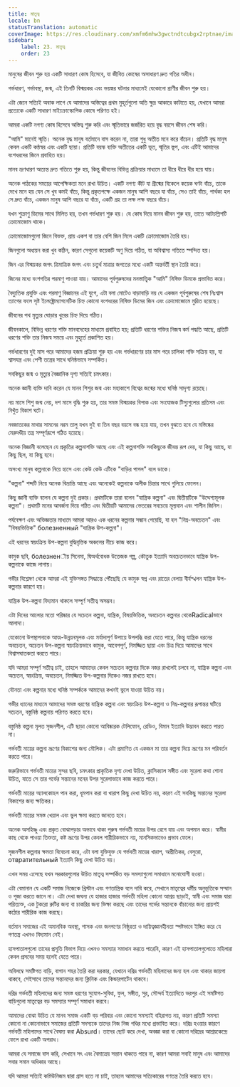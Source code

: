 ```yaml
---
title: মাতৃত্ব
locale: bn
statusTranslation: automatic
coverImage: https://res.cloudinary.com/xmfm6mhw3gwctndtcubgx2rptnae/image/upload/v1740337243/small_cover_educacion_fundamental_a051170f1c.webp
sidebar:
    label: 23. মাতৃত্ব
    order: 23
---
```

মানুষের জীবন শুরু হয় একটি সাধারণ কোষ হিসেবে, যা জীবিত কোষের অসাধারণ দ্রুত গতির অধীন।

গর্ভধারণ, গর্ভাবস্থা, জন্ম, এই তিনটি বিস্ময়কর এবং ভয়ঙ্কর ঘটনার মাধ্যমেই যেকোনো প্রাণীর জীবন শুরু হয়।

এটা জেনে সত্যিই অবাক লাগে যে আমাদের অস্তিত্বের প্রথম মুহূর্তগুলো অতি ক্ষুদ্র আকারে কাটাতে হয়, যেখানে আমরা প্রত্যেকে একটি সাধারণ মাইক্রোস্কোপিক কোষে পরিণত হই।

আমরা একটি নগণ্য কোষ হিসেবে অস্তিত্ব শুরু করি এবং স্মৃতিভারে জর্জরিত হয়ে বৃদ্ধ বয়সে জীবন শেষ করি।

"আমি" মানেই স্মৃতি। অনেক বৃদ্ধ মানুষ বর্তমানে বাস করেন না, তারা শুধু অতীত মনে করে বাঁচেন। প্রতিটি বৃদ্ধ মানুষ কেবল একটি কণ্ঠস্বর এবং একটি ছায়া। প্রতিটি বয়স্ক ব্যক্তি অতীতের একটি ভূত, স্মৃতির স্তূপ, এবং এটিই আমাদের বংশধরদের জিনে প্রবাহিত হয়।

মানব ভ্রূণধারণ অত্যন্ত দ্রুত গতিতে শুরু হয়, কিন্তু জীবনের বিভিন্ন প্রক্রিয়ার মাধ্যমে তা ধীরে ধীরে ধীর হয়ে যায়।

অনেক পাঠকের সময়ের আপেক্ষিকতা মনে রাখা উচিত। একটি নগণ্য কীট যা গ্রীষ্মের বিকেলে কয়েক ঘণ্টা বাঁচে, তাকে দেখে মনে হয় যেন সে খুব কমই বাঁচে, কিন্তু প্রকৃতপক্ষে একজন মানুষ আশি বছরে যা বাঁচে, সেও তাই বাঁচে, পার্থক্য হল সে দ্রুত বাঁচে, একজন মানুষ আশি বছরে যা বাঁচে, একটি গ্রহ তা লক্ষ লক্ষ বছরে বাঁচে।

যখন শুক্রাণু ডিমের সাথে মিলিত হয়, তখন গর্ভধারণ শুরু হয়। যে কোষ দিয়ে মানব জীবন শুরু হয়, তাতে আটচল্লিশটি ক্রোমোজোম থাকে।

ক্রোমোজোমগুলো জিনে বিভক্ত, প্রায় একশ বা তার বেশি জিন মিলে একটি ক্রোমোজোম তৈরি হয়।

জিনগুলো অধ্যয়ন করা খুব কঠিন, কারণ সেগুলো কয়েকটি অণু দিয়ে গঠিত, যা অবিশ্বাস্য গতিতে স্পন্দিত হয়।

জিন এর বিস্ময়কর জগৎ ত্রিমাত্রিক জগৎ এবং চতুর্থ মাত্রার জগতের মধ্যে একটি অন্তর্বর্তী স্থান তৈরি করে।

জিনের মধ্যে বংশগতির পরমাণু পাওয়া যায়। আমাদের পূর্বপুরুষদের মনস্তাত্ত্বিক "আমি" নিষিক্ত ডিমকে প্রভাবিত করে।

বৈদ্যুতিক প্রযুক্তি এবং পরমাণু বিজ্ঞানের এই যুগে, এটা বলা মোটেও বাড়াবাড়ি নয় যে একজন পূর্বপুরুষের শেষ নিঃশ্বাস ত্যাগের ফলে সৃষ্ট ইলেক্ট্রোম্যাগনেটিক চিহ্ন কোনো বংশধরের নিষিক্ত ডিমের জিন এবং ক্রোমোজোমে মুদ্রিত হয়েছে।

জীবনের পথ মৃত্যুর ঘোড়ার খুরের চিহ্ন দিয়ে গঠিত।

জীবনকালে, বিভিন্ন ধরণের শক্তি মানবদেহের মাধ্যমে প্রবাহিত হয়; প্রতিটি ধরণের শক্তির নিজস্ব কর্ম পদ্ধতি আছে, প্রতিটি ধরণের শক্তি তার নিজস্ব সময়ে এবং মুহূর্তে প্রকাশিত হয়।

গর্ভধারণের দুই মাস পরে আমাদের হজম প্রক্রিয়া শুরু হয় এবং গর্ভধারণের চার মাস পরে চালিকা শক্তি সক্রিয় হয়, যা শ্বাসযন্ত্র এবং পেশী তন্ত্রের সাথে ঘনিষ্ঠভাবে সম্পর্কিত।

সবকিছুর জন্ম ও মৃত্যুর বৈজ্ঞানিক দৃশ্য সত্যিই চমৎকার।

অনেক জ্ঞানী ব্যক্তি দাবি করেন যে মানব শিশুর জন্ম এবং মহাকাশে বিশ্বের জন্মের মধ্যে ঘনিষ্ঠ সাদৃশ্য রয়েছে।

নয় মাসে শিশু জন্ম নেয়, দশ মাসে বৃদ্ধি শুরু হয়, তার সমস্ত বিস্ময়কর বিপাক এবং সংযোজক টিস্যুগুলোর প্রতিসম এবং নিখুঁত বিকাশ ঘটে।

নবজাতকের মাথার সামনের নরম তালু যখন দুই বা তিন বছর বয়সে বন্ধ হয়ে যায়, তখন বুঝতে হবে যে মস্তিষ্কের মেরুদণ্ডীয় তন্ত্র সম্পূর্ণরূপে গঠিত হয়েছে।

অনেক বিজ্ঞানী বলেছেন যে প্রকৃতির কল্পনাশক্তি আছে এবং এই কল্পনাশক্তি সবকিছুকে জীবন্ত রূপ দেয়, যা কিছু আছে, যা কিছু ছিল, যা কিছু হবে।

অসংখ্য মানুষ কল্পনাকে নিয়ে হাসে এবং কেউ কেউ এটিকে "বাড়ির পাগল" বলে ডাকে।

"কল্পনা" শব্দটি নিয়ে অনেক বিভ্রান্তি আছে এবং অনেকেই কল্পনাকে অলীক চিন্তার সাথে গুলিয়ে ফেলেন।

কিছু জ্ঞানী ব্যক্তি বলেন যে কল্পনা দুই প্রকার। প্রথমটিকে তারা বলেন "যান্ত্রিক কল্পনা" এবং দ্বিতীয়টিকে "উদ্দেশ্যমূলক কল্পনা"। প্রথমটি মনের আবর্জনা দিয়ে গঠিত এবং দ্বিতীয়টি আমাদের ভেতরের সবচেয়ে মূল্যবান এবং শালীন জিনিস।

পর্যবেক্ষণ এবং অভিজ্ঞতার মাধ্যমে আমরা আরও এক ধরনের কল্পনার সন্ধান পেয়েছি, যা হল "নিম্ন-অবচেতন" এবং "বিষয়ভিত্তিক" болезненный "যান্ত্রিক উপ-কল্পনা"।

এই ধরনের স্বয়ংক্রিয় উপ-কল্পনা বুদ্ধিবৃত্তিক অঞ্চলের নীচে কাজ করে।

কামুক ছবি, болезненীয় সিনেমা, দ্বিঅর্থবোধক উত্তেজক গল্প, কৌতুক ইত্যাদি অবচেতনভাবে যান্ত্রিক উপ-কল্পনাকে কাজে লাগায়।

গভীর বিশ্লেষণ থেকে আমরা এই যুক্তিসঙ্গত সিদ্ধান্তে পৌঁছেছি যে কামুক স্বপ্ন এবং রাতের বেলায় বীর্যস্খলন যান্ত্রিক উপ-কল্পনার কারণে হয়।

যান্ত্রিক উপ-কল্পনা বিদ্যমান থাকলে সম্পূর্ণ সতীত্ব অসম্ভব।

এটা দিনের আলোর মতো পরিষ্কার যে সচেতন কল্পনা, যান্ত্রিক, বিষয়ভিত্তিক, অবচেতন কল্পনার থেকেRadicalভাবে আলাদা।

যেকোনো উপস্থাপনাকে আত্ম-উন্নয়নমূলক এবং মর্যাদাপূর্ণ উপায়ে উপলব্ধি করা যেতে পারে, কিন্তু যান্ত্রিক ধরনের অবচেতন, অচেতন উপ-কল্পনা স্বয়ংক্রিয়ভাবে কামুক, আবেগপূর্ণ, নিমজ্জিত ছায়া এবং চিত্র দিয়ে আমাদের সাথে বিশ্বাসঘাতকতা করতে পারে।

যদি আমরা সম্পূর্ণ সতীত্ব চাই, তাহলে আমাদের কেবল সচেতন কল্পনার দিকে নজর রাখলেই চলবে না, যান্ত্রিক কল্পনা এবং অচেতন, স্বয়ংক্রিয়, অবচেতন, নিমজ্জিত উপ-কল্পনার দিকেও নজর রাখতে হবে।

যৌনতা এবং কল্পনার মধ্যে ঘনিষ্ঠ সম্পর্ককে আমাদের কখনই ভুলে যাওয়া উচিত নয়।

গভীর ধ্যানের মাধ্যমে আমাদের সমস্ত ধরণের যান্ত্রিক কল্পনা এবং স্বয়ংক্রিয় উপ-কল্পনা ও নিম্ন-কল্পনার রূপান্তর ঘটিয়ে সচেতন, বস্তুনিষ্ঠ কল্পনায় পরিণত করতে হবে।

বস্তুনিষ্ঠ কল্পনা মূলত সৃজনশীল, এটি ছাড়া কোনো আবিষ্কারক টেলিফোন, রেডিও, বিমান ইত্যাদি উদ্ভাবন করতে পারত না।

গর্ভবতী মায়ের কল্পনা ভ্রূণের বিকাশের জন্য মৌলিক। এটা প্রমাণিত যে একজন মা তার কল্পনা দিয়ে ভ্রূণের মন পরিবর্তন করতে পারে।

জরুরিভাবে গর্ভবতী মায়ের সুন্দর ছবি, চমৎকার প্রাকৃতিক দৃশ্য দেখা উচিত, ক্লাসিক্যাল সঙ্গীত এবং সুরেলা কথা শোনা উচিত, যাতে সে তার গর্ভের সন্তানের মনের উপর সুরেলাভাবে কাজ করতে পারে।

গর্ভবতী মায়ের অ্যালকোহল পান করা, ধূমপান করা বা খারাপ কিছু দেখা উচিত নয়, কারণ এই সবকিছু সন্তানের সুরেলা বিকাশের জন্য ক্ষতিকর।

গর্ভবতী মায়ের সমস্ত খেয়াল এবং ভুল ক্ষমা করতে জানতে হবে।

অনেক অসহিষ্ণু এবং প্রকৃত বোঝাপড়ার অভাবে থাকা পুরুষ গর্ভবতী মায়ের উপর রেগে যায় এবং অপমান করে। স্বামীর কাছ থেকে পাওয়া তিক্ততা, কষ্ট ভ্রূণের উপর কেবল শারীরিকভাবে নয়, মানসিকভাবেও প্রভাব ফেলে।

সৃজনশীল কল্পনার ক্ষমতা বিবেচনা করে, এটা বলা যুক্তিযুক্ত যে গর্ভবতী মায়ের খারাপ, অপ্রীতিকর, বেসুরো, отвратительный ইত্যাদি কিছু দেখা উচিত নয়।

এখন সময় এসেছে যখন সরকারগুলোর উচিত মাতৃত্ব সম্পর্কিত বড় সমস্যাগুলো সমাধানে মনোযোগী হওয়া।

এটা বেমানান যে একটি সমাজ নিজেকে খ্রিস্টান এবং গণতান্ত্রিক বলে দাবি করে, সেখানে মাতৃত্বের ধর্মীয় অনুভূতিকে সম্মান ও পূজা করতে জানে না। এটা দেখা জঘন্য যে হাজার হাজার গর্ভবতী মহিলা কোনো আশ্রয় ছাড়াই, স্বামী এবং সমাজ দ্বারা পরিত্যক্ত, এক টুকরো রুটির জন্য বা চাকরির জন্য ভিক্ষা করছে এবং তাদের গর্ভের সন্তানকে বাঁচানোর জন্য প্রায়শই কঠোর শারীরিক কাজ করছে।

বর্তমান সমাজের এই অমানবিক অবস্থা, শাসক এবং জনগণের নিষ্ঠুরতা ও দায়িত্বজ্ঞানহীনতা স্পষ্টভাবে ইঙ্গিত করে যে গণতন্ত্র এখনও বিদ্যমান নেই।

হাসপাতালগুলো তাদের প্রসূতি বিভাগ দিয়ে এখনও সমস্যার সমাধান করতে পারেনি, কারণ এই হাসপাতালগুলোতে মহিলারা কেবল প্রসবের সময় হলেই যেতে পারে।

অবিলম্বে সমষ্টিগত বাড়ি, বাগান শহর তৈরি করা দরকার, যেখানে দরিদ্র গর্ভবতী মহিলাদের জন্য হল এবং থাকার জায়গা থাকবে, সেইসাথে তাদের সন্তানদের জন্য ক্লিনিক এবং কিন্ডারগার্টেন থাকবে।

দরিদ্র গর্ভবতী মহিলাদের জন্য সমস্ত ধরণের সুযোগ-সুবিধা, ফুল, সঙ্গীত, সুর, সৌন্দর্য ইত্যাদিতে ভরপুর এই সমষ্টিগত বাড়িগুলো মাতৃত্বের বড় সমস্যার সম্পূর্ণ সমাধান করবে।

আমাদের বোঝা উচিত যে মানব সমাজ একটি বড় পরিবার এবং কোনো সমস্যাই বহিরাগত নয়, কারণ প্রতিটি সমস্যা কোনো না কোনোভাবে সমাজের প্রতিটি সদস্যকে তাদের নিজ নিজ গণ্ডির মধ্যে প্রভাবিত করে। দরিদ্র হওয়ার কারণে গর্ভবতী মহিলাদের সাথে বৈষম্য করা Absurd। তাদের ছোট করে দেখা, অবজ্ঞা করা বা কোনো দরিদ্রের আশ্রয়কেন্দ্রে ফেলে রাখা একটি অপরাধ।

আমরা যে সমাজে বাস করি, সেখানে সৎ এবং বৈমাত্রেয় সন্তান থাকতে পারে না, কারণ আমরা সবাই মানুষ এবং আমাদের সবার সমান অধিকার আছে।

যদি আমরা সত্যিই কমিউনিজম দ্বারা গ্রাস হতে না চাই, তাহলে আমাদের সত্যিকারের গণতন্ত্র তৈরি করতে হবে।
